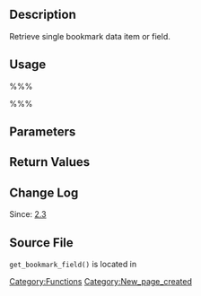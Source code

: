 {{Languages|
{{en|Function Reference/get bookmark field}}
{{ja|テンプレートタグ/get bookmark field}}
}}

== Description ==

Retrieve single bookmark data item or field.

== Usage ==

%%%<?php get_bookmark_field( $field, $bookmark, $context ); ?>%%%

== Parameters ==

{{Parameter|$field|string|The name of the data field to return|required}}

{{Parameter|$bookmark|int|The bookmark ID to get field|required}}

{{Parameter|$context|string|Optional. The context of how the field will be used.|optional|display}}

== Return Values ==

{{Return||string|}}

== Change Log ==

Since: [[Version 2.3|2.3]]

== Source File ==

<tt>get_bookmark_field()</tt> is located in {{Trac|wp-includes/bookmark.php}}

[[Category:Functions]]

[[Category:New_page_created]]